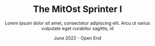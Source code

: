 ---
layout: "@layouts/TolocarsSingleView.astro"
title: The MitOst Sprinter I
car: Tolocar 02
subtitle: Lorem ipsum dolor sit amet, consectetur adipiscing elit. Arcu ut varius vulputate eget curabitur sagittis, id
tags: 
  - Making
  - Renovation
date: June 2022 - Open End
operators: 
  - mitost
  - ostriv
img: images/cars/image3.jpg
order: 3
---